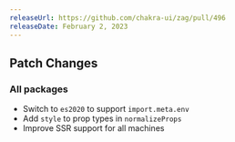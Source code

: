 ```yaml
---
releaseUrl: https://github.com/chakra-ui/zag/pull/496
releaseDate: February 2, 2023
---
```


## Patch Changes

### All packages

- Switch to `es2020` to support `import.meta.env`
- Add `style` to prop types in `normalizeProps`
- Improve SSR support for all machines
